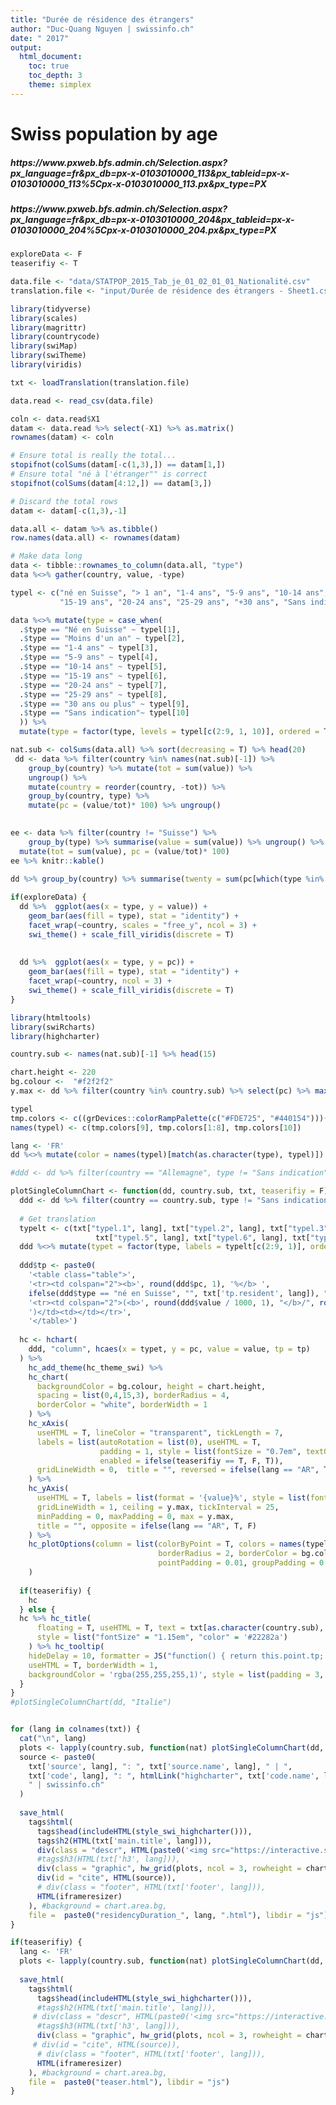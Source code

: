```yaml
---
title: "Durée de résidence des étrangers"
author: "Duc-Quang Nguyen | swissinfo.ch"
date: " 2017"
output: 
  html_document:
    toc: true
    toc_depth: 3
    theme: simplex
---
```


# Swiss population by age

##### https://www.pxweb.bfs.admin.ch/Selection.aspx?px_language=fr&px_db=px-x-0103010000_113&px_tableid=px-x-0103010000_113%5Cpx-x-0103010000_113.px&px_type=PX
##### https://www.pxweb.bfs.admin.ch/Selection.aspx?px_language=fr&px_db=px-x-0103010000_204&px_tableid=px-x-0103010000_204%5Cpx-x-0103010000_204.px&px_type=PX

```r
exploreData <- F
teaserifiy <- T

data.file <- "data/STATPOP_2015_Tab_je_01_02_01_01_Nationalité.csv"
translation.file <- "input/Durée de résidence des étrangers - Sheet1.csv"

library(tidyverse)
library(scales)
library(magrittr)
library(countrycode)
library(swiMap)
library(swiTheme)
library(viridis)
```

```r
txt <- loadTranslation(translation.file)

data.read <- read_csv(data.file)

coln <- data.read$X1
datam <- data.read %>% select(-X1) %>% as.matrix()
rownames(datam) <- coln

# Ensure total is really the total...
stopifnot(colSums(datam[-c(1,3),]) == datam[1,])
# Ensure total "né à l'étranger"" is correct
stopifnot(colSums(datam[4:12,]) == datam[3,])

# Discard the total rows
datam <- datam[-c(1,3),-1] 

data.all <- datam %>% as.tibble()
row.names(data.all) <- rownames(datam)

# Make data long
data <- tibble::rownames_to_column(data.all, "type")
data %<>% gather(country, value, -type) 

typel <- c("né en Suisse", "> 1 an", "1-4 ans", "5-9 ans", "10-14 ans", 
           "15-19 ans", "20-24 ans", "25-29 ans", "+30 ans", "Sans indication")

data %<>% mutate(type = case_when(
  .$type == "Né en Suisse" ~ typel[1],
  .$type == "Moins d'un an" ~ typel[2],
  .$type == "1-4 ans" ~ typel[3],
  .$type == "5-9 ans" ~ typel[4],
  .$type == "10-14 ans" ~ typel[5],
  .$type == "15-19 ans" ~ typel[6],
  .$type == "20-24 ans" ~ typel[7],  
  .$type == "25-29 ans" ~ typel[8],
  .$type == "30 ans ou plus" ~ typel[9],
  .$type == "Sans indication"~ typel[10]  
  )) %>% 
  mutate(type = factor(type, levels = typel[c(2:9, 1, 10)], ordered = T))

```

```r
nat.sub <- colSums(data.all) %>% sort(decreasing = T) %>% head(20)
 dd <- data %>% filter(country %in% names(nat.sub)[-1]) %>%
    group_by(country) %>% mutate(tot = sum(value)) %>% 
    ungroup() %>%
    mutate(country = reorder(country, -tot)) %>%
    group_by(country, type) %>%
    mutate(pc = (value/tot)* 100) %>% ungroup()
 

ee <- data %>% filter(country != "Suisse") %>% 
    group_by(type) %>% summarise(value = sum(value)) %>% ungroup() %>%
  mutate(tot = sum(value), pc = (value/tot)* 100) 
ee %>% knitr::kable()

dd %>% group_by(country) %>% summarise(twenty = sum(pc[which(type %in% c("né en Suisse", "20-24 ans", "25-29 ans", "+30 ans"))])) %>% arrange(desc(twenty))
 
if(exploreData) {
  dd %>%  ggplot(aes(x = type, y = value)) +
    geom_bar(aes(fill = type), stat = "identity") + 
    facet_wrap(~country, scales = "free_y", ncol = 3) + 
    swi_theme() + scale_fill_viridis(discrete = T)
  
  
  dd %>%  ggplot(aes(x = type, y = pc)) +
    geom_bar(aes(fill = type), stat = "identity") + 
    facet_wrap(~country, ncol = 3) + 
    swi_theme() + scale_fill_viridis(discrete = T)  
}


```

```r
library(htmltools)
library(swiRcharts)
library(highcharter)

country.sub <- names(nat.sub)[-1] %>% head(15)

chart.height <- 220
bg.colour <-  "#f2f2f2" 
y.max <- dd %>% filter(country %in% country.sub) %>% select(pc) %>% max()

typel
tmp.colors <- c((grDevices::colorRampPalette(c("#FDE725", "#440154")))(9), "lightgrey")
names(typel) <- c(tmp.colors[9], tmp.colors[1:8], tmp.colors[10])

lang <- 'FR'
dd %<>% mutate(color = names(typel)[match(as.character(type), typel)])

#ddd <- dd %>% filter(country == "Allemagne", type != "Sans indication") 

plotSingleColumnChart <- function(dd, country.sub, txt, teaserifiy = F) {
  ddd <- dd %>% filter(country == country.sub, type != "Sans indication") %>% arrange(type)  
  
  # Get translation
  typelt <- c(txt["typel.1", lang], txt["typel.2", lang], txt["typel.3", lang], txt["typel.4", lang], 
                   txt["typel.5", lang], txt["typel.6", lang], txt["typel.7", lang], txt["typel.8", lang], txt["typel.9", lang])
  ddd %<>% mutate(typet = factor(type, labels = typelt[c(2:9, 1)], ordered = T))
  
  ddd$tp <- paste0(
    '<table class="table">',
    '<tr><td colspan="2"><b>', round(ddd$pc, 1), '%</b> ', 
    ifelse(ddd$type == "né en Suisse", "", txt['tp.resident', lang]), " ", ddd$typet, '</td>',
    '<tr><td colspan="2">(<b>', round(ddd$value / 1000, 1), "</b>/", round(ddd$tot / 1000, 1), " ", txt['tp.thousand', lang], 
    ')</td><td></td></tr>',
    '</table>')
  
  hc <- hchart(
    ddd, "column", hcaes(x = typet, y = pc, value = value, tp = tp)
  ) %>%
    hc_add_theme(hc_theme_swi) %>%
    hc_chart(
      backgroundColor = bg.colour, height = chart.height, 
      spacing = list(0,4,15,3), borderRadius = 4,
      borderColor = "white", borderWidth = 1
    ) %>%
    hc_xAxis(
      useHTML = T, lineColor = "transparent", tickLength = 7,
      labels = list(autoRotation = list(0), useHTML = T,
                    padding = 1, style = list(fontSize = "0.7em", textOverflow = 'none'), 
                    enabled = ifelse(teaserifiy == T, F, T)), 
      gridLineWidth = 0,  title = "", reversed = ifelse(lang == "AR", T, F)
    ) %>%
    hc_yAxis(
      useHTML = T, labels = list(format = '{value}%', style = list(fontSize = "0.8em")),
      gridLineWidth = 1, ceiling = y.max, tickInterval = 25,
      minPadding = 0, maxPadding = 0, max = y.max,
      title = "", opposite = ifelse(lang == "AR", T, F)
    ) %>% 
    hc_plotOptions(column = list(colorByPoint = T, colors = names(typel)[match(levels(dd$type), typel)], 
                                 borderRadius = 2, borderColor = bg.colour, borderWidth = 2,
                                 pointPadding = 0.01, groupPadding = 0.01)
    )
  
  if(teaserifiy) {
    hc
  } else {
  hc %>% hc_title(
      floating = T, useHTML = T, text = txt[as.character(country.sub), lang], x = 5, y = 21,
      style = list("fontSize" = "1.15em", "color" = '#22282a')
    ) %>% hc_tooltip(
    hideDelay = 10, formatter = JS("function() { return this.point.tp; }"), 
    useHTML = T, borderWidth = 1, 
    backgroundColor = 'rgba(255,255,255,1)', style = list(padding = 3, fontSize = "0.7em"))    
  }
}
#plotSingleColumnChart(dd, "Italie")


for (lang in colnames(txt)) {
  cat("\n", lang)
  plots <- lapply(country.sub, function(nat) plotSingleColumnChart(dd, nat, txt))
  source <- paste0(
    txt['source', lang], ": ", txt['source.name', lang], " | ",
    txt['code', lang], ": ", htmlLink("highcharter", txt['code.name', lang]),
    " | swissinfo.ch"
  )
  
  save_html(
    tags$html(
      tags$head(includeHTML(style_swi_highcharter())),
      tags$h2(HTML(txt['main.title', lang])),
      div(class = "descr", HTML(paste0('<img src="https://interactive.swissinfo.ch/assets/Interactive_icon.svg.png" width="12" align="top">&nbsp; ', txt['descr', lang]))),
      #tags$h3(HTML(txt['h3', lang])),
      div(class = "graphic", hw_grid(plots, ncol = 3, rowheight = chart.height)),
      div(id = "cite", HTML(source)),
      # div(class = "footer", HTML(txt['footer', lang])),
      HTML(iframeresizer)  
    ), #background = chart.area.bg, 
    file =  paste0("residencyDuration_", lang, ".html"), libdir = "js")
}

if(teaserifiy) {
  lang <- 'FR'
  plots <- lapply(country.sub, function(nat) plotSingleColumnChart(dd, nat, txt, T))
  
  save_html(
    tags$html(
      tags$head(includeHTML(style_swi_highcharter())),
      #tags$h2(HTML(txt['main.title', lang])),
     # div(class = "descr", HTML(paste0('<img src="https://interactive.swissinfo.ch/assets/Interactive_icon.svg.png" width="12" align="top">&nbsp; ', txt['descr', lang]))),
      #tags$h3(HTML(txt['h3', lang])),
      div(class = "graphic", hw_grid(plots, ncol = 3, rowheight = chart.height)),
     # div(id = "cite", HTML(source)),
      # div(class = "footer", HTML(txt['footer', lang])),
      HTML(iframeresizer)  
    ), #background = chart.area.bg, 
    file =  paste0("teaser.html"), libdir = "js")  
}

```